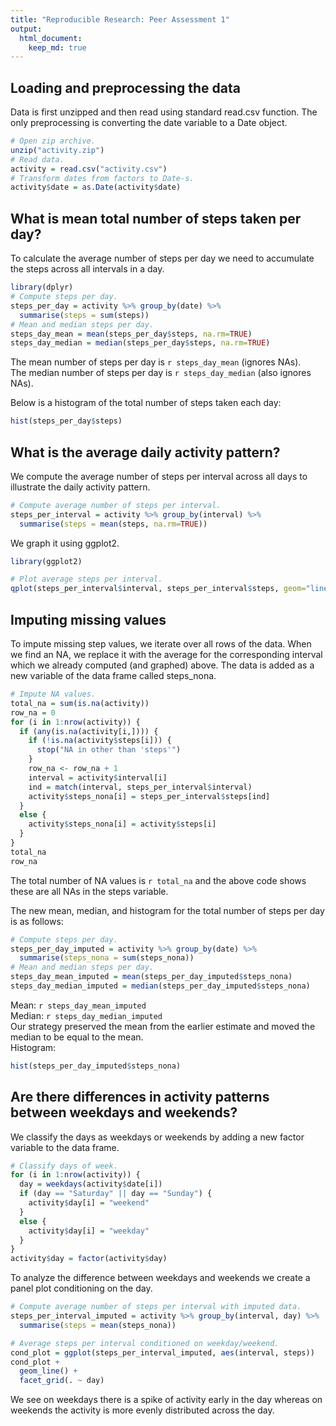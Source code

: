 ```yaml
---
title: "Reproducible Research: Peer Assessment 1"
output: 
  html_document:
    keep_md: true
---
```



## Loading and preprocessing the data

Data is first unzipped and then read using standard read.csv function. 
The only preprocessing is converting the date variable to a Date object.

```r
# Open zip archive.
unzip("activity.zip")
# Read data.
activity = read.csv("activity.csv")
# Transform dates from factors to Date-s.
activity$date = as.Date(activity$date)
```

## What is mean total number of steps taken per day?

To calculate the average number of steps per day we need to accumulate the
steps across all intervals in a day.

```r
library(dplyr)
# Compute steps per day.
steps_per_day = activity %>% group_by(date) %>% 
  summarise(steps = sum(steps))
# Mean and median steps per day.
steps_day_mean = mean(steps_per_day$steps, na.rm=TRUE)
steps_day_median = median(steps_per_day$steps, na.rm=TRUE)
```

The mean number of steps per day is `r steps_day_mean` (ignores NAs).  
The median number of steps per day is `r steps_day_median` (also ignores NAs).

Below is a histogram of the total number of steps taken each day:

```r
hist(steps_per_day$steps)
```

## What is the average daily activity pattern?

We compute the average number of steps per interval across all days to
illustrate the daily activity pattern.

```r
# Compute average number of steps per interval.
steps_per_interval = activity %>% group_by(interval) %>%
  summarise(steps = mean(steps, na.rm=TRUE))
```

We graph it using ggplot2.

```r
library(ggplot2)

# Plot average steps per interval.
qplot(steps_per_interval$interval, steps_per_interval$steps, geom="line")
```

## Imputing missing values

To impute missing step values, we iterate over all rows of the data. When we
find an NA, we replace it with the average for the corresponding interval
which we already computed (and graphed) above. The data is added as a new
variable of the data frame called steps_nona.

```r
# Impute NA values.
total_na = sum(is.na(activity))
row_na = 0
for (i in 1:nrow(activity)) {
  if (any(is.na(activity[i,]))) {
    if (!is.na(activity$steps[i])) {
      stop("NA in other than 'steps'")
    }
    row_na <- row_na + 1
    interval = activity$interval[i]
    ind = match(interval, steps_per_interval$interval)
    activity$steps_nona[i] = steps_per_interval$steps[ind]
  }
  else {
    activity$steps_nona[i] = activity$steps[i]
  }
}
total_na
row_na
```

The total number of NA values is `r total_na` and the above code shows these
are all NAs in the steps variable.

The new mean, median, and histogram for the total number of steps per day is
as follows:

```r
# Compute steps per day.
steps_per_day_imputed = activity %>% group_by(date) %>% 
  summarise(steps_nona = sum(steps_nona))
# Mean and median steps per day.
steps_day_mean_imputed = mean(steps_per_day_imputed$steps_nona)
steps_day_median_imputed = median(steps_per_day_imputed$steps_nona)
```
Mean: `r steps_day_mean_imputed`  
Median: `r steps_day_median_imputed`  
Our strategy preserved the mean from the earlier estimate and moved the median
to be equal to the mean.  
Histogram:
```r
hist(steps_per_day_imputed$steps_nona)
```

## Are there differences in activity patterns between weekdays and weekends?

We classify the days as weekdays or weekends by adding a new factor variable
to the data frame.

```r
# Classify days of week.
for (i in 1:nrow(activity)) {
  day = weekdays(activity$date[i])
  if (day == "Saturday" || day == "Sunday") {
    activity$day[i] = "weekend"
  }
  else {
    activity$day[i] = "weekday"
  }
}
activity$day = factor(activity$day)
```

To analyze the difference between weekdays and weekends we create a panel
plot conditioning on the day.

```r
# Compute average number of steps per interval with imputed data.
steps_per_interval_imputed = activity %>% group_by(interval, day) %>%
  summarise(steps = mean(steps_nona))

# Average steps per interval conditioned on weekday/weekend.
cond_plot = ggplot(steps_per_interval_imputed, aes(interval, steps))
cond_plot +
  geom_line() +
  facet_grid(. ~ day)
```

We see on weekdays there is a spike of activity early in the day whereas on
weekends the activity is more evenly distributed across the day.
